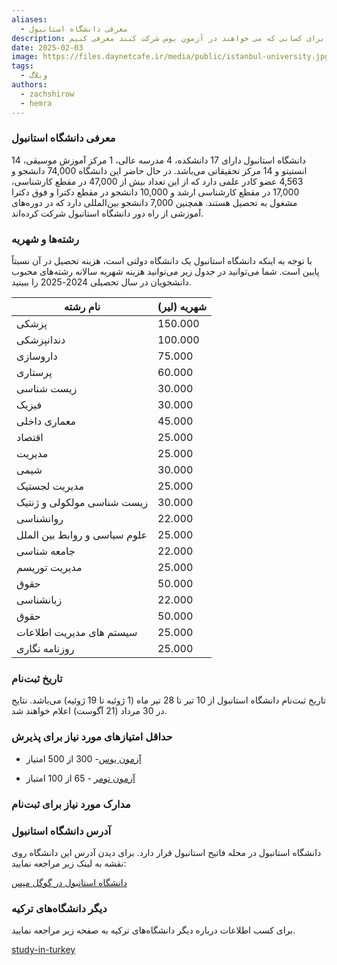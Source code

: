 ```yaml
---
aliases:
  - معرفی دانشگاه استانبول
description: در این پست می خواهیم دانشگاه استانبول را برای کسانی که می خواهند در آزمون یوس شرکت کنند معرفی کنیم.
date: 2025-02-03
image: https://files.daynetcafe.ir/media/public/istanbul-university.jpg
tags:
  - وبلاگ
authors:
  - zachshirow
  - hemra
---
```




### معرفی دانشگاه استانبول


دانشگاه استانبول دارای 17 دانشکده، 4 مدرسه عالی، 1 مرکز آموزش موسیقی، 14 انستیتو و 14 مرکز تحقیقاتی می‌باشد. در حال حاضر این دانشگاه 74,000 دانشجو و 4,563 عضو کادر علمی دارد که از این تعداد بیش از 47,000 در مقطع کارشناسی، 17,000 در مقطع کارشناسی ارشد و 10,000 دانشجو در مقطع دکترا و فوق دکترا مشغول به تحصیل هستند. همچنین 7,000 دانشجو بین‌المللی دارد که در دوره‌های آموزشی از راه دور دانشگاه استانبول شرکت کرده‌اند.

### رشته‌ها و شهریه

با توجه به اینکه دانشگاه استانبول یک دانشگاه دولتی است، هزینه تحصیل در آن نسبتاً پایین است. شما می‌توانید در جدول زیر می‌توانید هزینه شهریه سالانه رشته‌های محبوب دانشجویان در سال تحصیلی 2024-2025 را ببینید.

| **نام رشته**                 | **شهریه (لیر)** |
| ---------------------------- | --------------- |
| پزشکی                        | 150.000         |
| دندانپزشکی                   | 100.000         |
| داروسازی                     | 75.000          |
| پرستاری                      | 60.000          |
| زیست شناسی                   | 30.000          |
| فیزیک                        | 30.000          |
| معماری داخلی                 | 45.000          |
| اقتصاد                       | 25.000          |
| مدیریت                       | 25.000          |
| شیمی                         | 30.000          |
| مدیریت لجستیک                | 25.000          |
| زیست شناسی مولکولی و ژنتیک   | 30.000          |
| روانشناسی                    | 22.000          |
| علوم سیاسی و روابط بین الملل | 25.000          |
| جامعه شناسی                  | 22.000          |
| مدیریت توریسم                | 25.000          |
| حقوق                         | 50.000          |
| زبانشناسی                    | 22.000          |
| حقوق                         | 50.000          |
| سیستم های مدیریت اطلاعات     | 25.000          |
| روزنامه نگاری                | 25.000          |
### تاریخ ثبت‌نام

تاریخ ثبت‌نام دانشگاه استانبول از 10 تیر تا 28 تیر ماه (1 ژوئیه تا 19 ژوئیه) می‌باشد. نتایج در 30 مرداد (21 آگوست) اعلام خواهند شد.



### حداقل امتیازهای مورد نیاز برای پذیرش

- [آزمون یوس](about-yos-exam.md)- 300 از 500 امتیاز

- [آزمون تومر](about-tomer-exam.mdx) - 65 از 100 امتیاز

### مدارک مورد نیاز برای ثبت‌نام

<Snippets id="turkey-required-docs" />

### آدرس دانشگاه استانبول

دانشگاه استانبول در محله فاتیح استانبول قرار دارد. برای دیدن آدرس این دانشگاه روی نقشه به لینک زیر مراجعه نمایید:

[دانشگاه استانبول در گوگل مپس](https://www.google.com/url?sa=t&rct=j&q=&esrc=s&source=web&cd=&cad=rja&uact=8&ved=2ahUKEwiB6rPZ6KaLAxXmVEEAHRCeKyUQ_BJ6BAg_EAo&url=%2Fmaps%2Fplace%2FIstanbul%2BUniversity%2Fdata%3D!4m2!3m1!1s0x0%3A0x4f51928bdbcd627a%3Fsa%3DX%26ved%3D1t%3A2428%26ictx%3D111&usg=AOvVaw1P6bV_WULenFyXeOby-oPA&opi=89978449)

### دیگر دانشگاه‌های ترکیه

برای کسب اطلاعات درباره دیگر دانشگاه‌های ترکیه به صفحه زیر مراجعه نمایید.

[study-in-turkey](study-in-turkey.md)
